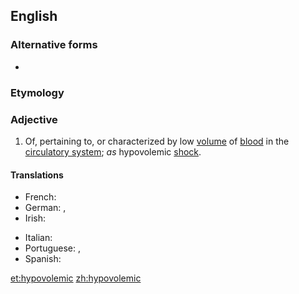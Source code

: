 ==English==

===Alternative forms===
* {{l|en|hypovolaemic}}

===Etymology===
{{prefix|hypo|volemic|lang=en}}

===Adjective===
{{en-adj|-}}

# Of, pertaining to, or characterized by low [[volume]] of [[blood]] in the [[circulatory system]]; ''as'' hypovolemic [[shock]].

====Translations====
{{trans-top|of, pertaining to, or characterized by low volume of blood in the circulatory system}}
* French: {{t+|fr|hypovolémique}}
* German: {{t|de|hypovoläm}}, {{t|de|hypovolämisch}}
* Irish: {{t|ga|hipeavoiléimeach}}
{{trans-mid}}
* Italian: {{t|it|ipovolemico}}
* Portuguese: {{t|pt|hipovolémico}} {{qualifier|Portugal}}, {{t|pt|hipovolêmico}} {{qualifier|Brazil}}
* Spanish: {{t|es|hipovolémico}}
{{trans-bottom}}

[[et:hypovolemic]]
[[zh:hypovolemic]]